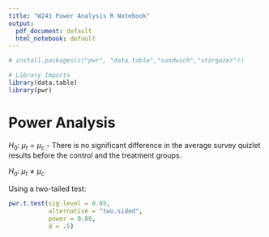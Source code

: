 ```yaml
---
title: "W241 Power Analysis R Notebook"
output:
  pdf_document: default
  html_notebook: default
---
```

```r
# install.packages(c("pwr", "data.table","sandwich","stargazer"))
```

```r
# Library Imports
library(data.table)
library(pwr) 
```

# Power Analysis

$H_0$: $µ_t = µ_c$ - There is no significant difference in the average survey quizlet results before the control and the treatment groups. 

$H_a$: $µ_t \neq µ_c$

Using a two-tailed test:

```r
pwr.t.test(sig.level = 0.05,
           alternative = "two.sided",
           power = 0.80,
           d = .5)
```
